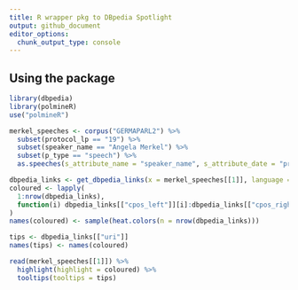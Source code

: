 ```yaml
---
title: R wrapper pkg to DBpedia Spotlight
output: github_document
editor_options: 
  chunk_output_type: console
---
```



## Using the package

```r
library(dbpedia)
library(polmineR)
use("polmineR")

merkel_speeches <- corpus("GERMAPARL2") %>% 
  subset(protocol_lp == "19") %>%
  subset(speaker_name == "Angela Merkel") %>%
  subset(p_type == "speech") %>%
  as.speeches(s_attribute_name = "speaker_name", s_attribute_date = "protocol_date")

dbpedia_links <- get_dbpedia_links(x = merkel_speeches[[1]], language = "de")
coloured <- lapply(
  1:nrow(dbpedia_links),
  function(i) dbpedia_links[["cpos_left"]][i]:dbpedia_links[["cpos_right"]][i]
)
names(coloured) <- sample(heat.colors(n = nrow(dbpedia_links)))

tips <- dbpedia_links[["uri"]]
names(tips) <- names(coloured)

read(merkel_speeches[[1]]) %>%
  highlight(highlight = coloured) %>%
  tooltips(tooltips = tips)
```